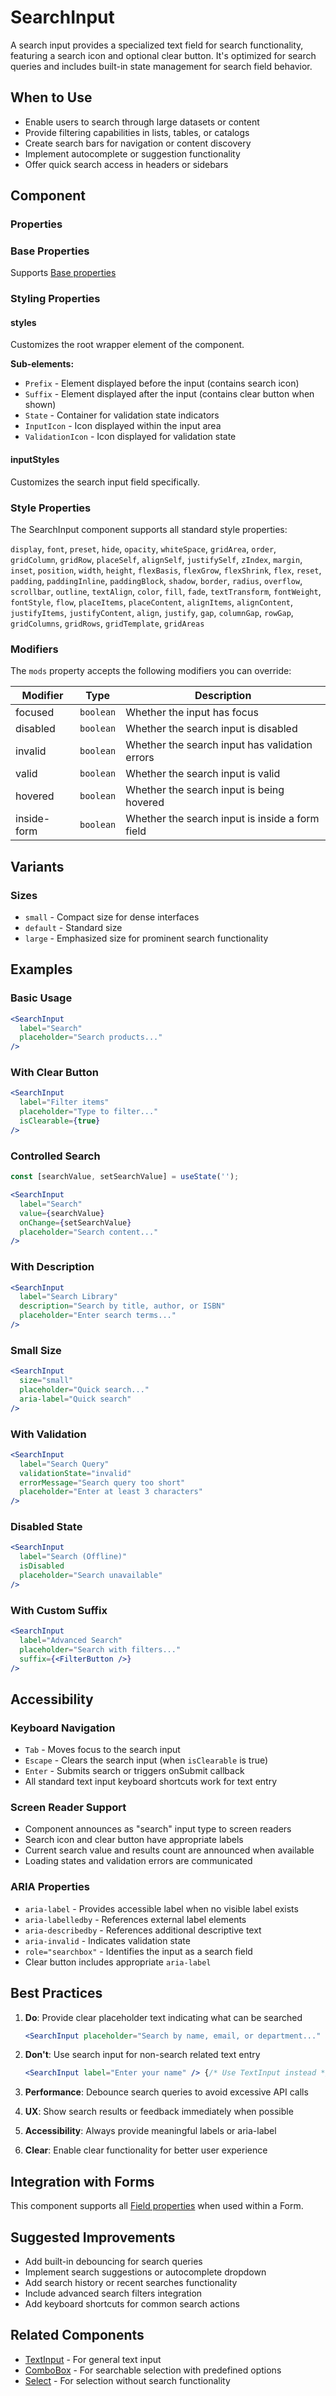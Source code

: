 
<Meta of={SearchInputStories} />

# SearchInput

A search input provides a specialized text field for search functionality, featuring a search icon and optional clear button. It's optimized for search queries and includes built-in state management for search field behavior.

## When to Use

- Enable users to search through large datasets or content
- Provide filtering capabilities in lists, tables, or catalogs
- Create search bars for navigation or content discovery
- Implement autocomplete or suggestion functionality
- Offer quick search access in headers or sidebars

## Component

<Story of={SearchInputStories.Default} />

### Properties

<Controls of={SearchInputStories.Default} />

### Base Properties

Supports [Base properties](/base-properties.md)

### Styling Properties

#### styles

Customizes the root wrapper element of the component.

**Sub-elements:**
- `Prefix` - Element displayed before the input (contains search icon)
- `Suffix` - Element displayed after the input (contains clear button when shown)
- `State` - Container for validation state indicators
- `InputIcon` - Icon displayed within the input area
- `ValidationIcon` - Icon displayed for validation state

#### inputStyles

Customizes the search input field specifically.

### Style Properties

The SearchInput component supports all standard style properties:

`display`, `font`, `preset`, `hide`, `opacity`, `whiteSpace`, `gridArea`, `order`, `gridColumn`, `gridRow`, `placeSelf`, `alignSelf`, `justifySelf`, `zIndex`, `margin`, `inset`, `position`, `width`, `height`, `flexBasis`, `flexGrow`, `flexShrink`, `flex`, `reset`, `padding`, `paddingInline`, `paddingBlock`, `shadow`, `border`, `radius`, `overflow`, `scrollbar`, `outline`, `textAlign`, `color`, `fill`, `fade`, `textTransform`, `fontWeight`, `fontStyle`, `flow`, `placeItems`, `placeContent`, `alignItems`, `alignContent`, `justifyItems`, `justifyContent`, `align`, `justify`, `gap`, `columnGap`, `rowGap`, `gridColumns`, `gridRows`, `gridTemplate`, `gridAreas`

### Modifiers

The `mods` property accepts the following modifiers you can override:

| Modifier | Type | Description |
|----------|------|-------------|
| focused | `boolean` | Whether the input has focus |
| disabled | `boolean` | Whether the search input is disabled |
| invalid | `boolean` | Whether the search input has validation errors |
| valid | `boolean` | Whether the search input is valid |
| hovered | `boolean` | Whether the search input is being hovered |
| inside-form | `boolean` | Whether the search input is inside a form field |

## Variants

### Sizes

- `small` - Compact size for dense interfaces
- `default` - Standard size
- `large` - Emphasized size for prominent search functionality

## Examples

### Basic Usage

```jsx
<SearchInput 
  label="Search"
  placeholder="Search products..."
/>
```

### With Clear Button

```jsx
<SearchInput 
  label="Filter items"
  placeholder="Type to filter..."
  isClearable={true}
/>
```

### Controlled Search

```jsx
const [searchValue, setSearchValue] = useState('');

<SearchInput 
  label="Search"
  value={searchValue}
  onChange={setSearchValue}
  placeholder="Search content..."
/>
```

### With Description

```jsx
<SearchInput 
  label="Search Library"
  description="Search by title, author, or ISBN"
  placeholder="Enter search terms..."
/>
```

### Small Size

```jsx
<SearchInput 
  size="small"
  placeholder="Quick search..."
  aria-label="Quick search"
/>
```

### With Validation

```jsx
<SearchInput 
  label="Search Query"
  validationState="invalid"
  errorMessage="Search query too short"
  placeholder="Enter at least 3 characters"
/>
```

### Disabled State

```jsx
<SearchInput 
  label="Search (Offline)"
  isDisabled
  placeholder="Search unavailable"
/>
```

### With Custom Suffix

```jsx
<SearchInput 
  label="Advanced Search"
  placeholder="Search with filters..."
  suffix={<FilterButton />}
/>
```

## Accessibility

### Keyboard Navigation

- `Tab` - Moves focus to the search input
- `Escape` - Clears the search input (when `isClearable` is true)
- `Enter` - Submits search or triggers onSubmit callback
- All standard text input keyboard shortcuts work for text entry

### Screen Reader Support

- Component announces as "search" input type to screen readers
- Search icon and clear button have appropriate labels
- Current search value and results count are announced when available
- Loading states and validation errors are communicated

### ARIA Properties

- `aria-label` - Provides accessible label when no visible label exists
- `aria-labelledby` - References external label elements
- `aria-describedby` - References additional descriptive text
- `aria-invalid` - Indicates validation state
- `role="searchbox"` - Identifies the input as a search field
- Clear button includes appropriate `aria-label`

## Best Practices

1. **Do**: Provide clear placeholder text indicating what can be searched
   ```jsx
   <SearchInput placeholder="Search by name, email, or department..." />
   ```

2. **Don't**: Use search input for non-search related text entry
   ```jsx
   <SearchInput label="Enter your name" /> {/* Use TextInput instead */}
   ```

3. **Performance**: Debounce search queries to avoid excessive API calls
4. **UX**: Show search results or feedback immediately when possible
5. **Accessibility**: Always provide meaningful labels or aria-label
6. **Clear**: Enable clear functionality for better user experience

## Integration with Forms

This component supports all [Field properties](/field-properties.md) when used within a Form.

## Suggested Improvements

- Add built-in debouncing for search queries
- Implement search suggestions or autocomplete dropdown
- Add search history or recent searches functionality
- Include advanced search filters integration
- Add keyboard shortcuts for common search actions

## Related Components

- [TextInput](/components/TextInput) - For general text input
- [ComboBox](/components/ComboBox) - For searchable selection with predefined options
- [Select](/components/Select) - For selection without search functionality
